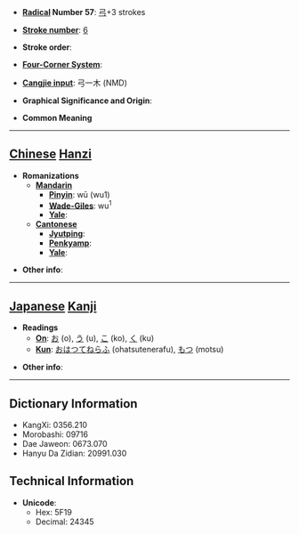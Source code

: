 * '''[[Wiktionary:Chinese radical index| Radical]] Number 57''': [[Wiktionary:Chinese radical index 弓|弓]]+3 strokes

* '''[[Wiktionary:Chinese total strokes index|Stroke number]]''': [[Wiktionary:Chinese total strokes index 6|6]]

* '''Stroke order''': 

* '''[[Wiktionary:Chinese four corner index|Four-Corner System]]''': 

* '''[[Wiktionary:Chinese Cangjie index|Cangjie input]]''': 弓一木 (NMD)

* '''Graphical Significance and Origin''': 

* '''Common Meaning'''

----

== [[Chinese]] [[Hanzi]] ==

* '''Romanizations'''
** '''[[Mandarin]]'''
*** '''[[Pinyin]]''': wū (wu1)
*** '''[[Wade-Giles]]''': wu<sup>1</sup>
*** '''[[Yale]]''': 
** '''[[Cantonese]]'''
*** '''[[Jyutping]]''':
*** '''[[Penkyamp]]''': 
*** '''[[Yale]]''': 

* '''Other info''': 

----

== [[Japanese]] [[Kanji]] ==

* '''Readings'''
** '''[[On]]''': [[お]] (o), [[う]] (u), [[こ]] (ko), [[く]] (ku)
** '''[[Kun]]''': [[おはつてねらふ]] (ohatsutenerafu), [[もつ]] (motsu)

* '''Other info''':  

----

== Dictionary Information ==

* KangXi: 0356.210
* Morobashi: 09716
* Dae Jaweon: 0673.070
* Hanyu Da Zidian: 20991.030

== Technical Information ==

* '''Unicode''':
** Hex: 5F19
** Decimal: 24345